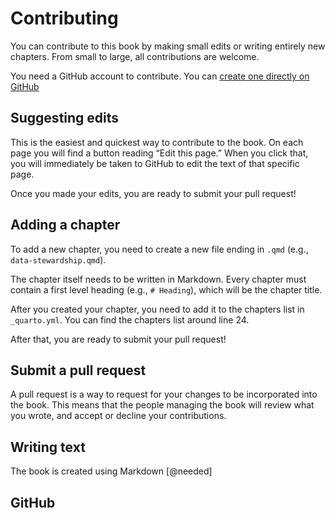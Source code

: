 # Contributing {.unnumbered}

You can contribute to this book by making small edits or writing entirely new chapters. From small to large, all contributions are welcome. 

:::{.callout-note}
You need a GitHub account to contribute. You can [create one directly on GitHub](https://github.com/signup)
:::

## Suggesting edits

This is the easiest and quickest way to contribute to the book. On each page you will find a button reading "Edit this page." When you click that, you will immediately be taken to GitHub to edit the text of that specific page.

Once you made your edits, you are ready to submit your pull request!

## Adding a chapter

To add a new chapter, you need to create a new file ending in `.qmd` (e.g., `data-stewardship.qmd`). 

The chapter itself needs to be written in Markdown. Every chapter must contain a first level heading (e.g., `# Heading`), which will be the chapter title.

After you created your chapter, you need to add it to the chapters list in `_quarto.yml`. You can find the chapters list around line 24.

After that, you are ready to submit your pull request!

## Submit a pull request 

A pull request is a way to request for your changes to be incorporated into the book. This means that the people managing the book will review what you wrote, and accept or decline your contributions. 

## Writing text

The book is created using Markdown [@needed]

## GitHub 

